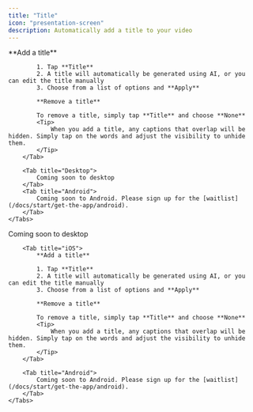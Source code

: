 ```yaml
---
title: "Title"
icon: "presentation-screen"
description: Automatically add a title to your video
---
```


<div id="ios-tab">
    <Tabs>
        <Tab title="iOS">
            **Add a title**

            1. Tap **Title**
            2. A title will automatically be generated using AI, or you can edit the title manually
            3. Choose from a list of options and **Apply**

            **Remove a title**

            To remove a title, simply tap **Title** and choose **None**
            <Tip>
                When you add a title, any captions that overlap will be hidden. Simply tap on the words and adjust the visibility to unhide them.
            </Tip>
        </Tab>

        <Tab title="Desktop">
            Coming soon to desktop
        </Tab>
        <Tab title="Android">
            Coming soon to Android. Please sign up for the [waitlist](/docs/start/get-the-app/android).
        </Tab>
    </Tabs>
</div>


<div id="desktop-tab">
    <Tabs>
        <Tab title="Desktop">
            Coming soon to desktop
        </Tab>

        <Tab title="iOS">
            **Add a title**

            1. Tap **Title**
            2. A title will automatically be generated using AI, or you can edit the title manually
            3. Choose from a list of options and **Apply**

            **Remove a title**

            To remove a title, simply tap **Title** and choose **None**
            <Tip>
                When you add a title, any captions that overlap will be hidden. Simply tap on the words and adjust the visibility to unhide them.
            </Tip>
        </Tab>

        <Tab title="Android">
            Coming soon to Android. Please sign up for the [waitlist](/docs/start/get-the-app/android).
        </Tab>
    </Tabs>
</div>